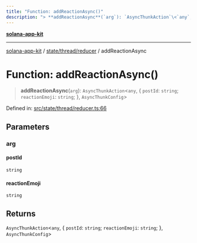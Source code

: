 ```yaml
---
title: "Function: addReactionAsync()"
description: "> **addReactionAsync**(`arg`): `AsyncThunkAction`\<`any`, \{ `postId`: `string`; `reactionEmoji`: `string`; \}, `AsyncThunkConfig`\>"
---
```


[**solana-app-kit**](../../../../README.mdx)

***

[solana-app-kit](../../../../README.mdx) / [state/thread/reducer](../README.mdx) / addReactionAsync

# Function: addReactionAsync()

> **addReactionAsync**(`arg`): `AsyncThunkAction`\<`any`, \{ `postId`: `string`; `reactionEmoji`: `string`; \}, `AsyncThunkConfig`\>

Defined in: [src/state/thread/reducer.ts:66](https://github.com/SendArcade/solana-social-starter/blob/b27156124ee1831d644b1af765e8d55a2885cd4f/src/state/thread/reducer.ts#L66)

## Parameters

### arg

#### postId

`string`

#### reactionEmoji

`string`

## Returns

`AsyncThunkAction`\<`any`, \{ `postId`: `string`; `reactionEmoji`: `string`; \}, `AsyncThunkConfig`\>
